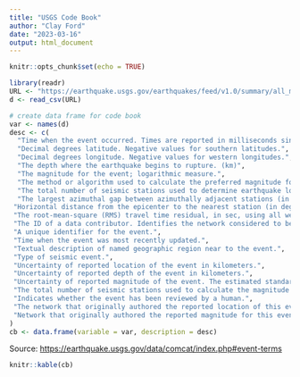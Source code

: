 ```yaml
---
title: "USGS Code Book"
author: "Clay Ford"
date: "2023-03-16"
output: html_document
---
```


```r
knitr::opts_chunk$set(echo = TRUE)
```

```r
library(readr)
URL <- "https://earthquake.usgs.gov/earthquakes/feed/v1.0/summary/all_month.csv"
d <- read_csv(URL)

# create data frame for code book
var <- names(d)
desc <- c(
  "Time when the event occurred. Times are reported in milliseconds since the epoch",
  "Decimal degrees latitude. Negative values for southern latitudes.",
  "Decimal degrees longitude. Negative values for western longitudes.",
  "The depth where the earthquake begins to rupture. (km)",
  "The magnitude for the event; logarithmic measure.",
  "The method or algorithm used to calculate the preferred magnitude for the event.",
  "The total number of seismic stations used to determine earthquake location.",
  "The largest azimuthal gap between azimuthally adjacent stations (in degrees). In general, the smaller this number, the more reliable is the calculated horizontal position of the earthquake. Earthquake locations in which the azimuthal gap exceeds 180 degrees typically have large location and depth uncertainties.",
 "Horizontal distance from the epicenter to the nearest station (in degrees). 1 degree is approximately 111.2 kilometers. In general, the smaller this number, the more reliable is the calculated depth of the earthquake.",
 "The root-mean-square (RMS) travel time residual, in sec, using all weights. This parameter provides a measure of the fit of the observed arrival times to the predicted arrival times for this location. Smaller numbers reflect a better fit of the data. The value is dependent on the accuracy of the velocity model used to compute the earthquake location, the quality weights assigned to the arrival time data, and the procedure used to locate the earthquake.",
 "The ID of a data contributor. Identifies the network considered to be the preferred source of information for this event.",
 "A unique identifier for the event.",
 "Time when the event was most recently updated.",
 "Textual description of named geographic region near to the event.",
 "Type of seismic event.",
 "Uncertainty of reported location of the event in kilometers.",
 "Uncertainty of reported depth of the event in kilometers.",
 "Uncertainty of reported magnitude of the event. The estimated standard error of the magnitude.",
 "The total number of seismic stations used to calculate the magnitude for this earthquake.",
 "Indicates whether the event has been reviewed by a human.",
 "The network that originally authored the reported location of this event.",
 "Network that originally authored the reported magnitude for this event."
)
cb <- data.frame(variable = var, description = desc)
```

Source: <https://earthquake.usgs.gov/data/comcat/index.php#event-terms>

```r
knitr::kable(cb)
```

